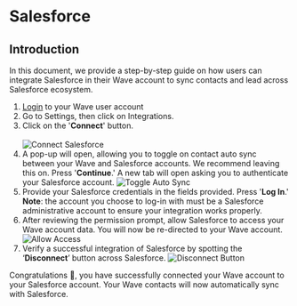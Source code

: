 
# Salesforce

## Introduction

In this document, we provide a step-by-step guide on how users can integrate Salesforce in their Wave account to sync contacts and lead across Salesforce ecosystem.

1.  [Login](https://app.wavecnct.com/login) to your Wave user account
2.  Go to Settings, then click on Integrations.
3.  Click on the '**Connect**' button.<br /><br />
    ![Connect Salesforce](/connect-salesforce.png)
4.  A pop-up will open, allowing you to toggle on contact auto sync between your Wave and Salesforce accounts. We recommend leaving this on. Press '**Continue**.' A new tab will open asking you to authenticate your Salesforce account.
    ![Toggle Auto Sync](/auto-sync-contacts.png)
5.   Provide your Salesforce credentials in the fields provided. Press '**Log In**.'
    <Callout type="info">
    **Note**: the account you choose to log-in with must be a Salesforce administrative account to ensure your integration works properly.
    </Callout>
6.  After reviewing the permission prompt, allow Salesforce to access your Wave account data. You will now be re-directed to your Wave account.
    ![Allow Access](/allow-access.png)
8. Verify a successful integration of Salesforce by spotting the ‘**Disconnect**’ button across Salesforce.
    ![Disconnect Button](/disconnect-button.png)

Congratulations 🎉, you have successfully connected your Wave account to your Salesforce account. Your Wave contacts will now automatically sync with Salesforce.